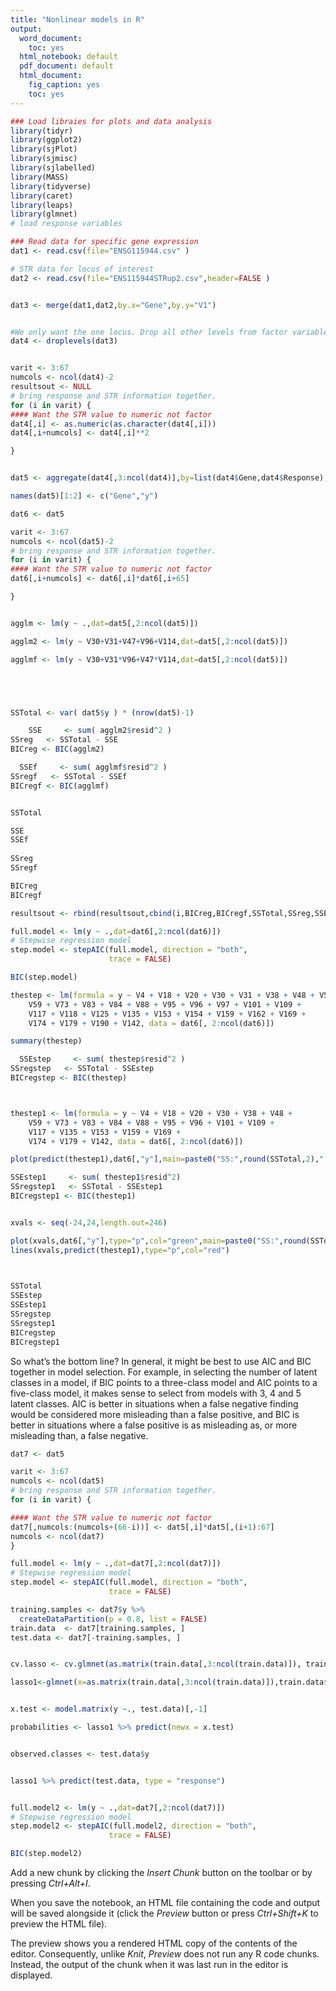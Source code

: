 ```yaml
---
title: "Nonlinear models in R"
output:
  word_document:
    toc: yes
  html_notebook: default
  pdf_document: default
  html_document:
    fig_caption: yes
    toc: yes
---
```



```r
### Load libraies for plots and data analysis
library(tidyr)
library(ggplot2)
library(sjPlot)
library(sjmisc)
library(sjlabelled)
library(MASS)
library(tidyverse)
library(caret)
library(leaps)
library(glmnet)
# load response variables

### Read data for specific gene expression
dat1 <- read.csv(file="ENSG115944.csv" )

# STR data for locus of interest
dat2 <- read.csv(file="ENS115944STRup2.csv",header=FALSE )


dat3 <- merge(dat1,dat2,by.x="Gene",by.y="V1")


#We only want the one locus. Drop all other levels from factor variables.
dat4 <- droplevels(dat3)


varit <- 3:67
numcols <- ncol(dat4)-2
resultsout <- NULL
# bring response and STR information together.
for (i in varit) {
#### Want the STR value to numeric not factor
dat4[,i] <- as.numeric(as.character(dat4[,i]))
dat4[,i+numcols] <- dat4[,i]**2

}


dat5 <- aggregate(dat4[,3:ncol(dat4)],by=list(dat4$Gene,dat4$Response),FUN=sum,na.rm=TRUE)

names(dat5)[1:2] <- c("Gene","y")

dat6 <- dat5

varit <- 3:67
numcols <- ncol(dat5)-2
# bring response and STR information together.
for (i in varit) {
#### Want the STR value to numeric not factor
dat6[,i+numcols] <- dat6[,i]*dat6[,i+65]

}


agglm <- lm(y ~ .,dat=dat5[,2:ncol(dat5)])

agglm2 <- lm(y ~ V30+V31+V47+V96+V114,dat=dat5[,2:ncol(dat5)])

agglmf <- lm(y ~ V30+V31*V96+V47*V114,dat=dat5[,2:ncol(dat5)])





SSTotal <- var( dat5$y ) * (nrow(dat5)-1)

    SSE     <- sum( agglm2$resid^2 )
SSreg   <- SSTotal - SSE
BICreg <- BIC(agglm2)

  SSEf     <- sum( agglmf$resid^2 )
SSregf   <- SSTotal - SSEf
BICregf <- BIC(agglmf)


SSTotal

SSE
SSEf
  
SSreg  
SSregf

BICreg
BICregf

resultsout <- rbind(resultsout,cbind(i,BICreg,BICregf,SSTotal,SSreg,SSE,SSregf,SSEf))

```

```r

full.model <- lm(y ~ .,dat=dat6[,2:ncol(dat6)])
# Stepwise regression model
step.model <- stepAIC(full.model, direction = "both", 
                      trace = FALSE)

BIC(step.model)

thestep <- lm(formula = y ~ V4 + V18 + V20 + V30 + V31 + V38 + V48 + V51 + 
    V59 + V73 + V83 + V84 + V88 + V95 + V96 + V97 + V101 + V109 + 
    V117 + V118 + V125 + V135 + V153 + V154 + V159 + V162 + V169 + 
    V174 + V179 + V190 + V142, data = dat6[, 2:ncol(dat6)])

summary(thestep)

  SSEstep     <- sum( thestep$resid^2 )
SSregstep   <- SSTotal - SSEstep
BICregstep <- BIC(thestep)



thestep1 <- lm(formula = y ~ V4 + V18 + V20 + V30 + V38 + V48 +  
    V59 + V73 + V83 + V84 + V88 + V95 + V96 + V101 + V109 + 
    V117 + V135 + V153 + V159 + V169 + 
    V174 + V179 + V142, data = dat6[, 2:ncol(dat6)])

plot(predict(thestep1),dat6[,"y"],main=paste0("SS:",round(SSTotal,2)," REG: ",round(SSregstep,2)," ER: ",round(SSEstep,2)," BIC: ",round(BICregstep,2)))

SSEstep1     <- sum( thestep1$resid^2)
SSregstep1   <- SSTotal - SSEstep1
BICregstep1 <- BIC(thestep1)


xvals <- seq(-24,24,length.out=246)

plot(xvals,dat6[,"y"],type="p",col="green",main=paste0("SS:",round(SSTotal,2)," REG: ",round(SSregstep1,2)," ER: ",round(SSEstep1,2)," BIC: ",round(BICregstep1,2)))
lines(xvals,predict(thestep1),type="p",col="red")

 

SSTotal
SSEstep
SSEstep1
SSregstep
SSregstep1
BICregstep
BICregstep1
```

So what’s the bottom line? In general, it might be best to use AIC and BIC together in model selection. For example, in selecting the number of latent classes in a model, if BIC points to a three-class model and AIC points to a five-class model, it makes sense to select from models with 3, 4 and 5 latent classes. AIC is better in situations when a false negative finding would be considered more misleading than a false positive, and BIC is better in situations where a false positive is as misleading as, or more misleading than, a false negative.


```r

dat7 <- dat5

varit <- 3:67
numcols <- ncol(dat5)
# bring response and STR information together.
for (i in varit) {

#### Want the STR value to numeric not factor
dat7[,numcols:(numcols+(66-i))] <- dat5[,i]*dat5[,(i+1):67]
numcols <- ncol(dat7)
}

full.model <- lm(y ~ .,dat=dat7[,2:ncol(dat7)])
# Stepwise regression model
step.model <- stepAIC(full.model, direction = "both", 
                      trace = FALSE)

training.samples <- dat7$y %>% 
  createDataPartition(p = 0.8, list = FALSE)
train.data  <- dat7[training.samples, ]
test.data <- dat7[-training.samples, ]


cv.lasso <- cv.glmnet(as.matrix(train.data[,3:ncol(train.data)]), train.data$y, alpha = 1, family = "gaussian")

lasso1<-glmnet(x=as.matrix(train.data[,3:ncol(train.data)]),train.data$y,family="gaussian",alpha=1,lambda = cv.lasso$lamdba.1se)


x.test <- model.matrix(y ~., test.data)[,-1]

probabilities <- lasso1 %>% predict(newx = x.test)


observed.classes <- test.data$y


lasso1 %>% predict(test.data, type = "response")


full.model2 <- lm(y ~ .,dat=dat7[,2:ncol(dat7)])
# Stepwise regression model
step.model2 <- stepAIC(full.model2, direction = "both", 
                      trace = FALSE)

BIC(step.model2)

```

Add a new chunk by clicking the *Insert Chunk* button on the toolbar or by pressing *Ctrl+Alt+I*.

When you save the notebook, an HTML file containing the code and output will be saved alongside it (click the *Preview* button or press *Ctrl+Shift+K* to preview the HTML file).

The preview shows you a rendered HTML copy of the contents of the editor. Consequently, unlike *Knit*, *Preview* does not run any R code chunks. Instead, the output of the chunk when it was last run in the editor is displayed.

